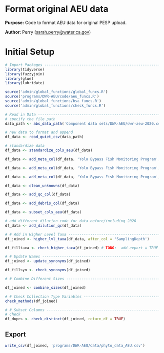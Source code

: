 # Format original AEU data

**Purpose:** Code to format AEU data for original PESP upload.

**Author:** Perry ([sarah.perry\@water.ca.gov](mailto:sarah.perry@water.ca.gov){.email})

# Initial Setup

```r
# Import Packages ---------------------------------------------------------
library(tidyverse)
library(fuzzyjoin)
library(glue)
library(lubridate)

source('admin/global_functions/global_funcs.R')
source('programs/DWR-AEU/code/aeu_funcs.R')
source('admin/global_functions/bsa_funcs.R')
source('admin/global_functions/check_funcs.R')
```

```r
# Read in Data --------------------------------------------------------------------
# specify the file path
data_path <- abs_data_path('Component data sets/DWR-AEU/dwr-aeu-2020.csv')

# new data to format and append
df_data <- read_quiet_csv(data_path)

# standardize data
df_data <- standardize_cols_aeu(df_data)

df_data <- add_meta_col(df_data, 'Yolo Bypass Fish Monitoring Program', 'SamplingDepth')

df_data <- add_meta_col(df_data, 'Yolo Bypass Fish Monitoring Program', 'Lab')

df_data <- add_meta_col(df_data, 'Yolo Bypass Fish Monitoring Program', 'SamplingMethod')

df_data <- clean_unknowns(df_data)

df_data <- add_qc_col(df_data)

df_data <- add_debris_col(df_data)

df_data <- subset_cols_aeu(df_data)

# add different dilution code for data before/including 2020
df_data <- add_dilution_qc(df_data)
```


```r
# # Add in Higher Level Taxa ------------------------------------------------------
df_joined <- higher_lvl_taxa(df_data, after_col = 'SamplingDepth')

df_filltaxa <- check_higher_taxa(df_joined) # TODO:  add export = TRUE
```

```r
# # Update Names ------------------------------------------------------------------
df_joined <- update_synonyms(df_joined)

df_fillsyn <- check_synonyms(df_joined)
```
```r
# # Combine Different Sizes -------------------------------------------------------

df_joined <- combine_sizes(df_joined)
```

```r
# # Check Collection Type Variables -----------------------------------------------
check_methods(df_joined)
```
```r
# # Subset Columns ----------------------------------------------------------------
# Check
df_dupes <- check_distinct(df_joined, return_df = TRUE)
```

## Export

```r
write_csv(df_joined, 'programs/DWR-AEU/data/phyto_data_AEU.csv')
```
